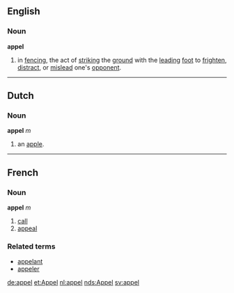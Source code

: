 ==English==

===Noun===
'''appel'''

# in [[fencing]], the act of [[strike|striking]] the [[ground]] with the [[lead]]ing [[foot]] to [[frighten]], [[distract]], or [[mislead]] one's [[opponent]].


----
==Dutch==
===Noun===
'''appel''' ''m''

#an [[apple]].
----

==French==
===Noun===
'''appel''' ''m''

# [[call]]
# [[appeal]]

===Related terms===
*[[appelant]]
*[[appeler]]

[[de:appel]]
[[et:Appel]]
[[nl:appel]]
[[nds:Appel]]
[[sv:appel]]